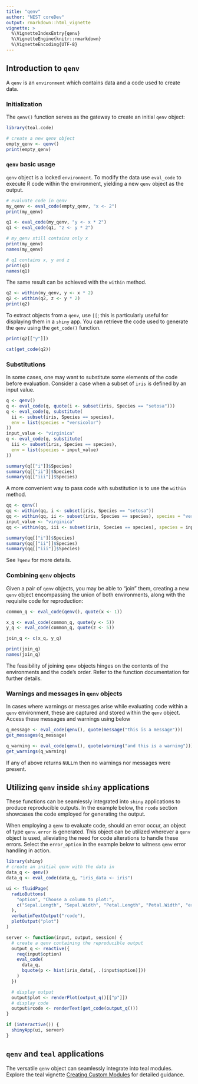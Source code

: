 ```yaml
---
title: "qenv"
author: "NEST coreDev"
output: rmarkdown::html_vignette
vignette: >
  %\VignetteIndexEntry{qenv}
  %\VignetteEngine{knitr::rmarkdown}
  %\VignetteEncoding{UTF-8}
---
```


## Introduction to `qenv`

A `qenv` is an `environment` which contains data and a code used to create data.

### Initialization

The `qenv()` function serves as the gateway to create an initial `qenv` object:

```r
library(teal.code)

# create a new qenv object
empty_qenv <- qenv()
print(empty_qenv)
```

### `qenv` basic usage

`qenv` object is a locked `environment`. To modify the data use `eval_code` to execute R code 
within the environment, yielding a new `qenv` object as the output.

```r
# evaluate code in qenv
my_qenv <- eval_code(empty_qenv, "x <- 2")
print(my_qenv)

q1 <- eval_code(my_qenv, "y <- x * 2")
q1 <- eval_code(q1, "z <- y * 2")

# my_qenv still contains only x
print(my_qenv)
names(my_qenv)

# q1 contains x, y and z
print(q1)
names(q1)
```

The same result can be achieved with the `within` method.

```r
q2 <- within(my_qenv, y <- x * 2)
q2 <- within(q2, z <- y * 2)
print(q2)
```

To extract objects from a `qenv`, use `[[`; this is particularly useful for displaying them in a `shiny` app. You can retrieve the code used to generate the `qenv` using the `get_code()` function.

```r
print(q2[["y"]])

cat(get_code(q2))
```

### Substitutions

In some cases, one may want to substitute some elements of the code before evaluation.
Consider a case when a subset of `iris` is defined by an input value.

```r
q <- qenv()
q <- eval_code(q, quote(i <- subset(iris, Species == "setosa")))
q <- eval_code(q, substitute(
  ii <- subset(iris, Species == species),
  env = list(species = "versicolor")
))
input_value <- "virginica"
q <- eval_code(q, substitute(
  iii <- subset(iris, Species == species),
  env = list(species = input_value)
))

summary(q[["i"]]$Species)
summary(q[["ii"]]$Species)
summary(q[["iii"]]$Species)
```

A more convenient way to pass code with substitution is to use the `within` method.

```r
qq <- qenv()
qq <- within(qq, i <- subset(iris, Species == "setosa"))
qq <- within(qq, ii <- subset(iris, Species == species), species = "versicolor")
input_value <- "virginica"
qq <- within(qq, iii <- subset(iris, Species == species), species = input_value)

summary(qq[["i"]]$Species)
summary(qq[["ii"]]$Species)
summary(qq[["iii"]]$Species)
```

See `?qenv` for more details.

### Combining `qenv` objects

Given a pair of `qenv` objects, you may be able to "join" them, creating a new `qenv` object encompassing the union of both environments, along with the requisite code for reproduction:

```r
common_q <- eval_code(qenv(), quote(x <- 1))

x_q <- eval_code(common_q, quote(y <- 5))
y_q <- eval_code(common_q, quote(z <- 5))

join_q <- c(x_q, y_q)

print(join_q)
names(join_q)
```

The feasibility of joining `qenv` objects hinges on the contents of the environments and the code's order. Refer to the function documentation for further details.

### Warnings and messages in `qenv` objects

In cases where warnings or messages arise while evaluating code within a `qenv` environment, these are captured and stored within the `qenv` object. Access these messages and warnings using below

```r
q_message <- eval_code(qenv(), quote(message("this is a message")))
get_messages(q_message)

q_warning <- eval_code(qenv(), quote(warning("and this is a warning")))
get_warnings(q_warning)
```

If any of above returns `NULL`m then no warnings nor messages were present.

## Utilizing `qenv` inside `shiny` applications

These functions can be seamlessly integrated into `shiny` applications to produce reproducible outputs. In the example below, the `rcode` section showcases the code employed for generating the output.

When employing a `qenv` to evaluate code, should an error occur, an object of type `qenv.error` is generated. This object can be utilized wherever a `qenv` object is used, alleviating the need for code alterations to handle these errors. Select the `error_option` in the example below to witness `qenv` error handling in action.

```r
library(shiny)
# create an initial qenv with the data in
data_q <- qenv()
data_q <- eval_code(data_q, "iris_data <- iris")

ui <- fluidPage(
  radioButtons(
    "option", "Choose a column to plot:",
    c("Sepal.Length", "Sepal.Width", "Petal.Length", "Petal.Width", "error_option")
  ),
  verbatimTextOutput("rcode"),
  plotOutput("plot")
)

server <- function(input, output, session) {
  # create a qenv containing the reproducible output
  output_q <- reactive({
    req(input$option)
    eval_code(
      data_q,
      bquote(p <- hist(iris_data[, .(input$option)]))
    )
  })

  # display output
  output$plot <- renderPlot(output_q()[["p"]])
  # display code
  output$rcode <- renderText(get_code(output_q()))
}

if (interactive()) {
  shinyApp(ui, server)
}
```


## `qenv` and `teal` applications

The versatile `qenv` object can seamlessly integrate into teal modules. Explore the teal vignette [Creating Custom Modules](https://insightsengineering.github.io/teal/latest-tag/articles/creating-custom-modules.html) for detailed guidance.
